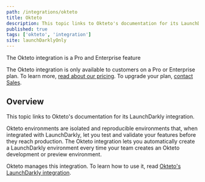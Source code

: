 ```yaml
---
path: /integrations/okteto
title: Okteto
description: This topic links to Okteto's documentation for its LaunchDarkly integration. Automatically create a LaunchDarkly environment every time your team creates a development or preview environment in Okteto.
published: true
tags: ['okteto', 'integration']
site: launchDarklyOnly
---
```


<Callout intent="primary">
<CalloutTitle>The Okteto integration is a Pro and Enterprise feature</CalloutTitle>
<CalloutDescription>

The Okteto integration is only available to customers on a Pro or Enterprise plan. To learn more, [read about our pricing](https://launchdarkly.com/pricing/). To upgrade your plan, [contact Sales](https://launchdarkly.com/contact-sales/).

</CalloutDescription>
</Callout>

## Overview

This topic links to Okteto's documentation for its LaunchDarkly integration.

Okteto environments are isolated and reproducible environments that, when integrated with LaunchDarkly, let you test and validate your features before they reach production. The Okteto integration lets you automatically create a LaunchDarkly environment every time your team creates an Okteto development or preview environment.

Okteto manages this integration. To learn how to use it, read [Okteto's LaunchDarkly integration](https://github.com/okteto/launchdarkly).
